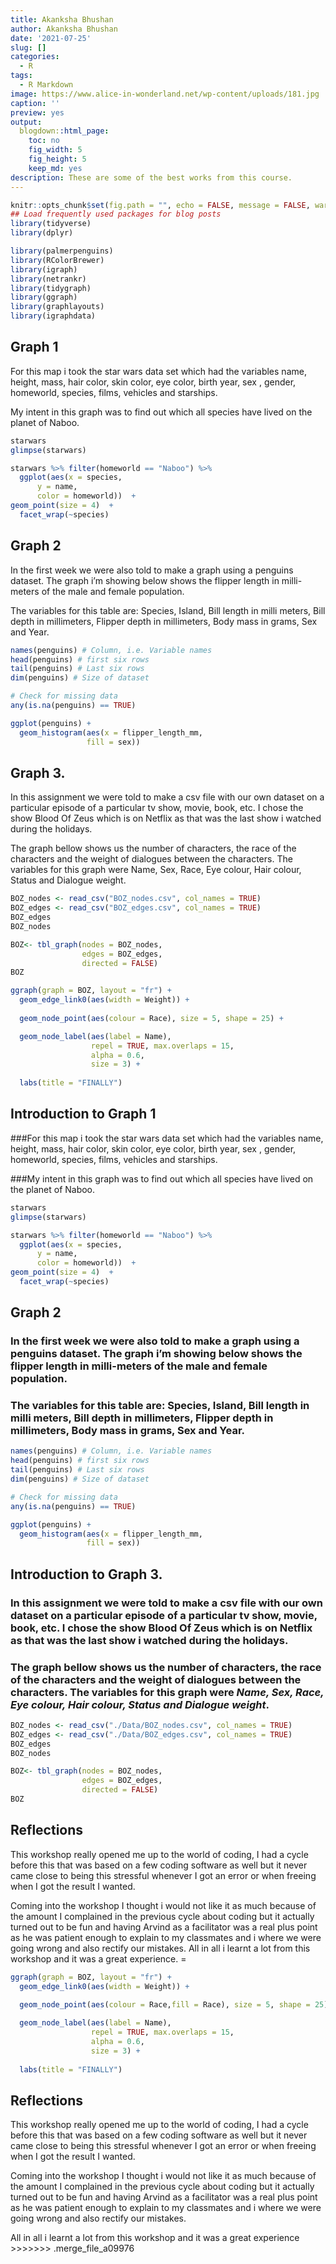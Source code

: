 ```yaml
---
title: Akanksha Bhushan
author: Akanksha Bhushan
date: '2021-07-25'
slug: []
categories:
  - R
tags:
  - R Markdown
image: https://www.alice-in-wonderland.net/wp-content/uploads/181.jpg
caption: ''
preview: yes
output:
  blogdown::html_page:
    toc: no
    fig_width: 5
    fig_height: 5
    keep_md: yes
description: These are some of the best works from this course.
---
```


```r
knitr::opts_chunk$set(fig.path = "", echo = FALSE, message = FALSE, warning = FALSE)
## Load frequently used packages for blog posts
library(tidyverse)
library(dplyr) 

library(palmerpenguins)
library(RColorBrewer)
library(igraph)
library(netrankr)
library(tidygraph)
library(ggraph)
library(graphlayouts)
library(igraphdata)
```

## Graph 1

 For this map i took the star wars data set which had the variables name, height, mass, hair color, skin color, eye color, birth year, sex , gender, homeworld, species, films, vehicles and starships.

 My intent in this graph was to find out which all species have lived on the planet of Naboo. 
 
```r
starwars
glimpse(starwars)
```


```r
starwars %>% filter(homeworld == "Naboo") %>%
  ggplot(aes(x = species,
      y = name,
      color = homeworld))  +  
geom_point(size = 4)  +
  facet_wrap(~species) 
```

## Graph 2

In the first week we were also told to make a graph using a penguins dataset. The graph i'm showing below shows the flipper length in milli-meters of the male and female population.

The variables for this table are: Species, Island, Bill length in milli meters, Bill depth in millimeters, Flipper depth in millimeters, Body mass in grams, Sex and Year.
 
```r
names(penguins) # Column, i.e. Variable names
head(penguins) # first six rows
tail(penguins) # Last six rows
dim(penguins) # Size of dataset

# Check for missing data
any(is.na(penguins) == TRUE)
```

```r
ggplot(penguins) + 
  geom_histogram(aes(x = flipper_length_mm,
                 fill = sex))
```

## Graph 3.

In this assignment we were told to make a csv file with our own dataset on a particular episode of a particular tv show, movie, book, etc. I chose the show Blood Of Zeus which is on Netflix as that was the last show i watched during the holidays. 

The graph bellow shows us the number of characters, the race of the characters and the weight of dialogues between the characters. The variables for this graph were Name, Sex, Race, Eye colour, Hair colour, Status and Dialogue weight.



```r
BOZ_nodes <- read_csv("BOZ_nodes.csv", col_names = TRUE)
BOZ_edges <- read_csv("BOZ_edges.csv", col_names = TRUE)
BOZ_edges
BOZ_nodes
```

```r
BOZ<- tbl_graph(nodes = BOZ_nodes, 
                edges = BOZ_edges, 
                directed = FALSE)
BOZ
```


```r
ggraph(graph = BOZ, layout = "fr") +
  geom_edge_link0(aes(width = Weight)) +
  
  geom_node_point(aes(colour = Race), size = 5, shape = 25) +

  geom_node_label(aes(label = Name),
                  repel = TRUE, max.overlaps = 15,
                  alpha = 0.6,
                  size = 3) +
  
  labs(title = "FINALLY")

```



## Introduction to Graph 1

###For this map i took the star wars data set which had the variables name, height, mass, hair color, skin color, eye color, birth year, sex , gender, homeworld, species, films, vehicles and starships.

###My intent in this graph was to find out which all species have lived on the planet of Naboo. 

```r
starwars
glimpse(starwars)
```

```r
starwars %>% filter(homeworld == "Naboo") %>%
  ggplot(aes(x = species,
      y = name,
      color = homeworld))  +  
geom_point(size = 4)  +
  facet_wrap(~species) 

```

## Graph 2

### In the first week we were also told to make a graph using a penguins dataset. The graph i'm showing below shows the flipper length in milli-meters of the male and female population.

### The variables for this table are: Species, Island, Bill length in milli meters, Bill depth in millimeters, Flipper depth in millimeters, Body mass in grams, Sex and Year.

```r

names(penguins) # Column, i.e. Variable names
head(penguins) # first six rows
tail(penguins) # Last six rows
dim(penguins) # Size of dataset

# Check for missing data
any(is.na(penguins) == TRUE)

```


```r
ggplot(penguins) + 
  geom_histogram(aes(x = flipper_length_mm,
                 fill = sex))
```

## Introduction to Graph 3.

### In this assignment we were told to make a csv file with our own dataset on a particular episode of a particular tv show, movie, book, etc. I chose the show **Blood Of Zeus** which is on Netflix as that was the last show i watched during the holidays. 

### The graph bellow shows us the number of characters, the race of the characters and the weight of dialogues between the characters. The variables for this graph were *Name, Sex, Race, Eye colour, Hair colour, Status and Dialogue weight*.


```r
BOZ_nodes <- read_csv("./Data/BOZ_nodes.csv", col_names = TRUE)
BOZ_edges <- read_csv("./Data/BOZ_edges.csv", col_names = TRUE)
BOZ_edges
BOZ_nodes

```

```r
BOZ<- tbl_graph(nodes = BOZ_nodes, 
                edges = BOZ_edges, 
                directed = FALSE)
BOZ
```

## Reflections

This workshop really opened me up to the world of coding, I had a cycle before this that was based on a few coding software as well but it never came close to being this stressful whenever I got an error or when freeing when I got the result I wanted. 

Coming into the workshop I thought i would not like it as much because of the amount I complained in the previous cycle about coding but it actually turned out to be fun and having Arvind as a facilitator was a real plus point as he was patient enough to explain to my classmates and i where we were going wrong and also rectify our mistakes. 
All in all i learnt a lot from this workshop and it was a great experience.
=

```r
ggraph(graph = BOZ, layout = "fr") +
  geom_edge_link0(aes(width = Weight)) +
  
  geom_node_point(aes(colour = Race,fill = Race), size = 5, shape = 25) +

  geom_node_label(aes(label = Name),
                  repel = TRUE, max.overlaps = 15,
                  alpha = 0.6,
                  size = 3) +
  
  labs(title = "FINALLY")
```

## Reflections
This workshop really opened me up to the world of coding, I had a cycle before this that was based on a few coding software as well but it never came close to being this stressful whenever I got an error or when freeing when I got the result I wanted. 

Coming into the workshop I thought i would not like it as much because of the amount I complained in the previous cycle about coding but it actually turned out to be fun and having Arvind as a facilitator was a real plus point as he was patient enough to explain to my classmates and i where we were going wrong and also rectify our mistakes. 

All in all i learnt a lot from this workshop and it was a great experience
>>>>>>> .merge_file_a09976
